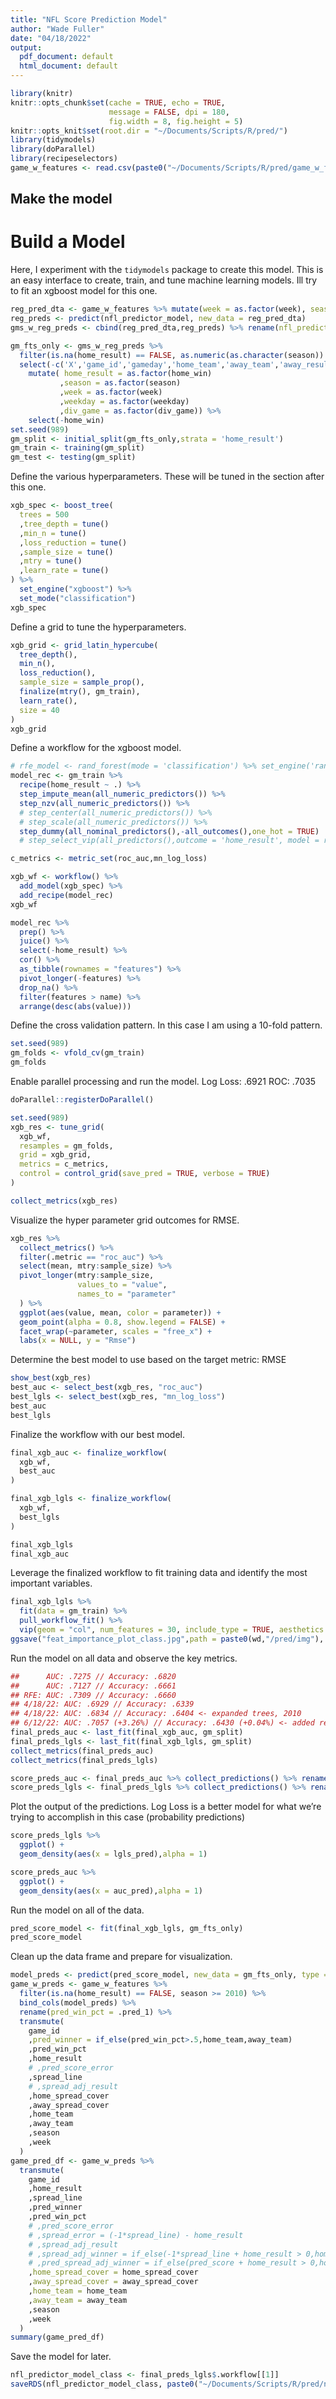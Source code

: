 ```yaml
---
title: "NFL Score Prediction Model"
author: "Wade Fuller"
date: "04/18/2022"
output:
  pdf_document: default
  html_document: default
---
```

  
```r
library(knitr)
knitr::opts_chunk$set(cache = TRUE, echo = TRUE,
                      message = FALSE, dpi = 180,
                      fig.width = 8, fig.height = 5)
knitr::opts_knit$set(root.dir = "~/Documents/Scripts/R/pred/")
library(tidymodels)
library(doParallel)
library(recipeselectors)
game_w_features <- read.csv(paste0("~/Documents/Scripts/R/pred/game_w_features.csv"))
```

## Make the model

# Build a Model
Here, I experiment with the `tidymodels` package to create this model. This is an easy interface to create, train, and tune machine learning models. Ill try to fit an xgboost model for this one. 
```r
reg_pred_dta <- game_w_features %>% mutate(week = as.factor(week), season = as.factor(season), div_game = as.factor(div_game))
reg_preds <- predict(nfl_predictor_model, new_data = reg_pred_dta)
gms_w_reg_preds <- cbind(reg_pred_dta,reg_preds) %>% rename(nfl_predictor_line = .pred)
```

```r
gm_fts_only <- gms_w_reg_preds %>%
  filter(is.na(home_result) == FALSE, as.numeric(as.character(season)) >= 2010) %>%
  select(-c('X','game_id','gameday','home_team','away_team','away_result','home_points','away_points','home_result','total_points_scored','spread_adj_result','home_spread_cover','away_spread_cover','gametime')) %>%
    mutate( home_result = as.factor(home_win)
           ,season = as.factor(season)
           ,week = as.factor(week)
           ,weekday = as.factor(weekday)
           ,div_game = as.factor(div_game)) %>% 
    select(-home_win)
set.seed(989)
gm_split <- initial_split(gm_fts_only,strata = 'home_result')
gm_train <- training(gm_split)
gm_test <- testing(gm_split)
```

Define the various hyperparameters. These will be tuned in the section after this one.

```r
xgb_spec <- boost_tree(
  trees = 500
  ,tree_depth = tune()
  ,min_n = tune()
  ,loss_reduction = tune()
  ,sample_size = tune()
  ,mtry = tune()
  ,learn_rate = tune()
) %>%
  set_engine("xgboost") %>%
  set_mode("classification")
xgb_spec
```

Define a grid to tune the hyperparameters.

```r
xgb_grid <- grid_latin_hypercube(
  tree_depth(),
  min_n(),
  loss_reduction(),
  sample_size = sample_prop(),
  finalize(mtry(), gm_train),
  learn_rate(),
  size = 40
)
xgb_grid
```
Define a workflow for the xgboost model.

```r
# rfe_model <- rand_forest(mode = 'classification') %>% set_engine('ranger',importance = 'impurity')
model_rec <- gm_train %>%
  recipe(home_result ~ .) %>%
  step_impute_mean(all_numeric_predictors()) %>%
  step_nzv(all_numeric_predictors()) %>%
  # step_center(all_numeric_predictors()) %>%
  # step_scale(all_numeric_predictors()) %>%
  step_dummy(all_nominal_predictors(),-all_outcomes(),one_hot = TRUE)
  # step_select_vip(all_predictors(),outcome = 'home_result', model = rfe_model,threshold = .8)

c_metrics <- metric_set(roc_auc,mn_log_loss)

xgb_wf <- workflow() %>%
  add_model(xgb_spec) %>%
  add_recipe(model_rec)
xgb_wf
```

```r
model_rec %>% 
  prep() %>% 
  juice() %>% 
  select(-home_result) %>%
  cor() %>% 
  as_tibble(rownames = "features") %>% 
  pivot_longer(-features) %>% 
  drop_na() %>% 
  filter(features > name) %>% 
  arrange(desc(abs(value)))
```
Define the cross validation pattern. In this case I am using a 10-fold pattern.

```r
set.seed(989)
gm_folds <- vfold_cv(gm_train)
gm_folds
```
Enable parallel processing and run the model.
Log Loss: .6921
ROC:      .7035
```r
doParallel::registerDoParallel()

set.seed(989)
xgb_res <- tune_grid(
  xgb_wf,
  resamples = gm_folds,
  grid = xgb_grid,
  metrics = c_metrics,
  control = control_grid(save_pred = TRUE, verbose = TRUE)
)

collect_metrics(xgb_res)
```
Visualize the hyper parameter grid outcomes for RMSE.

```r
xgb_res %>%
  collect_metrics() %>%
  filter(.metric == "roc_auc") %>%
  select(mean, mtry:sample_size) %>%
  pivot_longer(mtry:sample_size,
               values_to = "value",
               names_to = "parameter"
  ) %>%
  ggplot(aes(value, mean, color = parameter)) +
  geom_point(alpha = 0.8, show.legend = FALSE) +
  facet_wrap(~parameter, scales = "free_x") +
  labs(x = NULL, y = "Rmse")
```
Determine the best model to use based on the target metric: RMSE

```r
show_best(xgb_res)
best_auc <- select_best(xgb_res, "roc_auc")
best_lgls <- select_best(xgb_res, "mn_log_loss")
best_auc
best_lgls
```
Finalize the workflow with our best model.

```r
final_xgb_auc <- finalize_workflow(
  xgb_wf,
  best_auc
)

final_xgb_lgls <- finalize_workflow(
  xgb_wf,
  best_lgls
)

final_xgb_lgls
final_xgb_auc
```

Leverage the finalized workflow to fit training data and identify the most important variables.

```r
final_xgb_lgls %>%
  fit(data = gm_train) %>%
  pull_workflow_fit() %>%
  vip(geom = "col", num_features = 30, include_type = TRUE, aesthetics = list(fill = "midnightblue", alpha = .9))
ggsave("feat_importance_plot_class.jpg",path = paste0(wd,"/pred/img"), units = 'in',width = 8, height = 8, device='jpg', dpi=700)
```
Run the model on all data and observe the key metrics.

```r
##      AUC: .7275 // Accuracy: .6820
##      AUC: .7127 // Accuracy: .6661
## RFE: AUC: .7309 // Accuracy: .6660
## 4/18/22: AUC: .6929 // Accuracy: .6339
## 4/18/22: AUC: .6834 // Accuracy: .6404 <- expanded trees, 2010
## 6/12/22: AUC: .7057 (+3.26%) // Accuracy: .6430 (+0.04%) <- added regression model output as a feature 
final_preds_auc <- last_fit(final_xgb_auc, gm_split)
final_preds_lgls <- last_fit(final_xgb_lgls, gm_split)
collect_metrics(final_preds_auc)
collect_metrics(final_preds_lgls)

score_preds_auc <- final_preds_auc %>% collect_predictions() %>% rename(auc_pred = .pred_1)
score_preds_lgls <- final_preds_lgls %>% collect_predictions() %>% rename(lgls_pred = .pred_1)
```

Plot the output of the predictions. Log Loss is a better model for what we're trying to accomplish in this case (probability predictions)

```r
score_preds_lgls %>%
  ggplot() +
  geom_density(aes(x = lgls_pred),alpha = 1)

score_preds_auc %>%
  ggplot() +
  geom_density(aes(x = auc_pred),alpha = 1)
```
Run the model on all of the data.

```r
pred_score_model <- fit(final_xgb_lgls, gm_fts_only)
pred_score_model
```
Clean up the data frame and prepare for visualization.

```r
model_preds <- predict(pred_score_model, new_data = gm_fts_only, type = 'prob')
game_w_preds <- game_w_features %>%
  filter(is.na(home_result) == FALSE, season >= 2010) %>%
  bind_cols(model_preds) %>%
  rename(pred_win_pct = .pred_1) %>%
  transmute(
    game_id
    ,pred_winner = if_else(pred_win_pct>.5,home_team,away_team)
    ,pred_win_pct
    ,home_result
    # ,pred_score_error
    ,spread_line
    # ,spread_adj_result
    ,home_spread_cover
    ,away_spread_cover
    ,home_team
    ,away_team
    ,season
    ,week
  )
game_pred_df <- game_w_preds %>%
  transmute(
    game_id
    ,home_result
    ,spread_line
    ,pred_winner
    ,pred_win_pct
    # ,pred_score_error
    # ,spread_error = (-1*spread_line) - home_result
    # ,spread_adj_result
    # ,spread_adj_winner = if_else(-1*spread_line + home_result > 0,home_team,away_team)
    # ,pred_spread_adj_winner = if_else(pred_score + home_result > 0,home_team,away_team)
    ,home_spread_cover = home_spread_cover
    ,away_spread_cover = away_spread_cover
    ,home_team = home_team
    ,away_team = away_team
    ,season
    ,week
  )
summary(game_pred_df)
```

Save the model for later.

```r
nfl_predictor_model_class <- final_preds_lgls$.workflow[[1]]
saveRDS(nfl_predictor_model_class, paste0("~/Documents/Scripts/R/pred/nfl_predictor_model_class.rds"))
```
